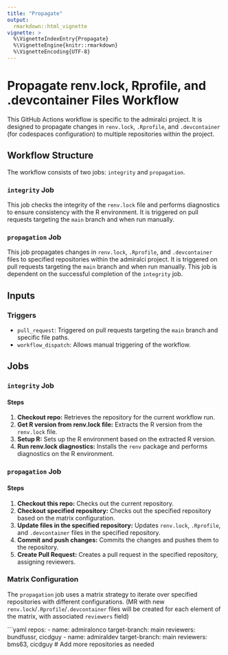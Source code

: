 ```yaml
---
title: "Propagate"
output: 
  rmarkdown::html_vignette
vignette: >
  %\VignetteIndexEntry{Propagate}
  %\VignetteEngine{knitr::rmarkdown}
  %\VignetteEncoding{UTF-8}
---
```


# Propagate renv.lock, Rprofile, and .devcontainer Files Workflow

This GitHub Actions workflow is specific to the admiralci project. It is designed to propagate changes in `renv.lock`, `.Rprofile`, and `.devcontainer` (for codespaces configuration) to multiple repositories within the project.

## Workflow Structure

The workflow consists of two jobs: `integrity` and `propagation`.

### `integrity` Job

This job checks the integrity of the `renv.lock` file and performs diagnostics to ensure consistency with the R environment. It is triggered on pull requests targeting the `main` branch and when run manually.

### `propagation` Job

This job propagates changes in `renv.lock`, `.Rprofile`, and `.devcontainer` files to specified repositories within the admiralci project. It is triggered on pull requests targeting the `main` branch and when run manually. This job is dependent on the successful completion of the `integrity` job.

## Inputs

### Triggers

- `pull_request`: Triggered on pull requests targeting the `main` branch and specific file paths.
- `workflow_dispatch`: Allows manual triggering of the workflow.

## Jobs

### `integrity` Job

#### Steps

1. **Checkout repo:** Retrieves the repository for the current workflow run.
2. **Get R version from renv.lock file:** Extracts the R version from the `renv.lock` file.
3. **Setup R:** Sets up the R environment based on the extracted R version.
4. **Run renv.lock diagnostics:** Installs the `renv` package and performs diagnostics on the R environment.

### `propagation` Job

#### Steps

1. **Checkout this repo:** Checks out the current repository.
2. **Checkout specified repository:** Checks out the specified repository based on the matrix configuration.
3. **Update files in the specified repository:** Updates `renv.lock`, `.Rprofile`, and `.devcontainer` files in the specified repository.
4. **Commit and push changes:** Commits the changes and pushes them to the repository.
5. **Create Pull Request:** Creates a pull request in the specified repository, assigning reviewers.

### Matrix Configuration

The `propagation` job uses a matrix strategy to iterate over specified repositories with different configurations. (MR with new `renv.lock`/`.Rprofile`/`.devcontainer` files will be created for each element of the matrix, with associated `reviewers` field)

```yaml
repos:
  - name: admiralonco
    target-branch: main
    reviewers: bundfussr, cicdguy
  - name: admiraldev
    target-branch: main
    reviewers: bms63, cicdguy
  # Add more repositories as needed
